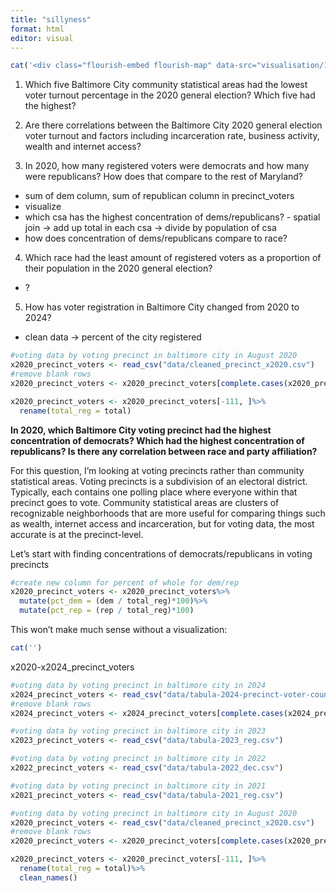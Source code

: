 ```yaml
---
title: "sillyness"
format: html
editor: visual
---
```


```r
cat('<div class="flourish-embed flourish-map" data-src="visualisation/17809409"><script src="https://public.flourish.studio/resources/embed.js"></script></div>')
```
1. Which five Baltimore City community statistical areas had the lowest voter turnout percentage in the 2020 general election? Which five had the highest?

2. Are there correlations between the Baltimore City 2020 general election voter turnout and factors including incarceration rate, business activity, wealth and internet access?

3. In 2020, how many registered voters were democrats and how many were republicans? How does that compare to the rest of Maryland? 
- sum of dem column, sum of republican column in precinct_voters
- visualize
- which csa has the highest concentration of dems/republicans? - spatial join -> add up total in each csa -> divide by population of csa
- how does concentration of dems/republicans compare to race? 

4. Which race had the least amount of registered voters as a proportion of their population in the 2020 general election?
- ?

5. How has voter registration in Baltimore City changed from 2020 to 2024? 
- clean data -> percent of the city registered 

```r
#voting data by voting precinct in baltimore city in August 2020 
x2020_precinct_voters <- read_csv("data/cleaned_precinct_x2020.csv")
#remove blank rows
x2020_precinct_voters <- x2020_precinct_voters[complete.cases(x2020_precinct_voters), ]

x2020_precinct_voters <- x2020_precinct_voters[-111, ]%>%
  rename(total_reg = total)
```


**In 2020, which Baltimore City voting precinct had the highest concentration of democrats? Which had the highest concentration of republicans? Is there any correlation between race and party affiliation?**

For this question, I'm looking at voting precincts rather than community statistical areas. Voting precincts is a subdivision of an electoral district. Typically, each contains one polling place where everyone within that precinct goes to vote. Community statistical areas are clusters of recognizable neighborhoods that are more useful for comparing things such as wealth, internet access and incarceration, but for voting data, the most accurate is at the precinct-level. 

Let's start with finding concentrations of democrats/republicans in voting precincts
```r
#create new column for percent of whole for dem/rep
x2020_precinct_voters <- x2020_precinct_voters%>%
  mutate(pct_dem = (dem / total_reg)*100)%>%
  mutate(pct_rep = (rep / total_reg)*100)
```
This won't make much sense without a visualization:
```r
cat('')
```

x2020-x2024_precinct_voters
```r
#voting data by voting precinct in baltimore city in 2024 
x2024_precinct_voters <- read_csv("data/tabula-2024-precinct-voter-counts.csv")
#remove blank rows
x2024_precinct_voters <- x2024_precinct_voters[complete.cases(x2024_precinct_voters), ]

#voting data by voting precinct in baltimore city in 2023 
x2023_precinct_voters <- read_csv("data/tabula-2023_reg.csv")

#voting data by voting precinct in baltimore city in 2022 
x2022_precinct_voters <- read_csv("data/tabula-2022_dec.csv")

#voting data by voting precinct in baltimore city in 2021 
x2021_precinct_voters <- read_csv("data/tabula-2021_reg.csv")

#voting data by voting precinct in baltimore city in August 2020 
x2020_precinct_voters <- read_csv("data/cleaned_precinct_x2020.csv")
#remove blank rows
x2020_precinct_voters <- x2020_precinct_voters[complete.cases(x2020_precinct_voters), ]

x2020_precinct_voters <- x2020_precinct_voters[-111, ]%>%
  rename(total_reg = total)%>%
  clean_names()
```
